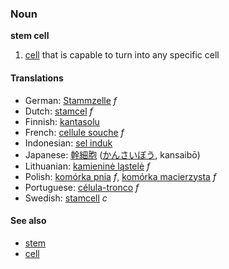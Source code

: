 === Noun ===
'''stem cell'''

# [[cell]]  that is capable to turn into any specific cell

==== Translations ====
*German: [[Stammzelle]] ''f''
*Dutch: [[stamcel]] ''f''
*Finnish: [[kantasolu]]
*French: [[cellule souche]] ''f''
*Indonesian: [[sel induk]]
*Japanese: [[幹細胞]] ([[かんさいぼう]], kansaibō)
*Lithuanian: [[kamieninė ląstelė]] ''f''
*Polish: [[komórka pnia]] ''f'', [[komórka macierzysta]] ''f''
*Portuguese: [[célula-tronco]] ''f''
*Swedish: [[stamcell]] ''c''

==== See also ====
*[[stem]]
*[[cell]]
